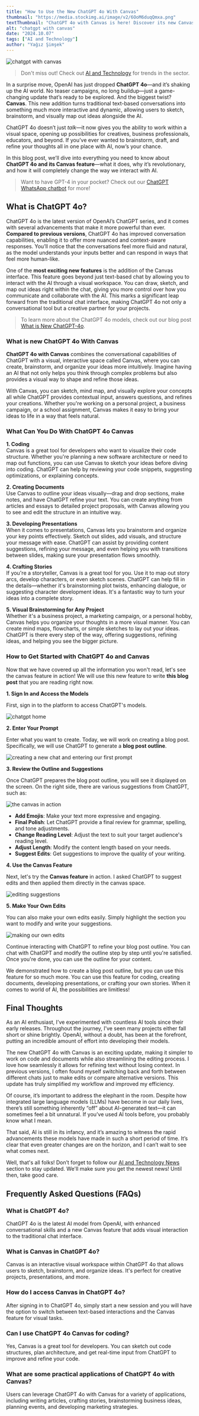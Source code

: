 ```yaml
---
title: "How to Use the New ChatGPT 4o With Canvas"
thumbnail: "https://media.stockimg.ai/image/v2/6OoM6duqQmxa.png"
textThumbnail: "ChatGPT 4o with Canvas is here! Discover its new Canvas feature that merges AI chat with visual interaction, offering new possibilities for idea mapping and collaboration."
alt: "chatgpt with canvas"
date: "2024.10.07"
tags: ["AI and Technology"]
author: "Yağız Şimşek"
---
```


![chatgpt with canvas](https://media.stockimg.ai/image/v2/6OoM6duqQmxa.png)

> Don't miss out! Check out [AI and Technology](https://stockimg.ai/blog/ai-and-technology/) for trends in the sector.

In a surprise move, OpenAI has just dropped **ChatGPT 4o**—and it’s shaking up the AI world. No teaser campaigns, no long buildup—just a game-changing update that’s ready to be explored. And the biggest twist? **Canvas**. This new addition turns traditional text-based conversations into something much more interactive and dynamic, allowing users to sketch, brainstorm, and visually map out ideas alongside the AI.

ChatGPT 4o doesn’t just *talk*—it now gives you the ability to work within a visual space, opening up possibilities for creatives, business professionals, educators, and beyond. If you’ve ever wanted to brainstorm, draft, and refine your thoughts all in one place with AI, now’s your chance. 

In this blog post, we’ll dive into everything you need to know about **ChatGPT 4o and its Canvas feature**—what it does, why it’s revolutionary, and how it will completely change the way we interact with AI.

> Want to have GPT-4 in your pocket? Check out our [ChatGPT WhatsApp chatbot](https://stockimg.ai/blog/guide/how-to-use-chatchit-ai-for-free) for more!

## What is ChatGPT 4o?

ChatGPT 4o is the latest version of OpenAI’s ChatGPT series, and it comes with several advancements that make it more powerful than ever. **Compared to previous versions**, ChatGPT 4o has improved conversation capabilities, enabling it to offer more nuanced and context-aware responses. You’ll notice that the conversations feel more fluid and natural, as the model understands your inputs better and can respond in ways that feel more human-like.

One of the **most exciting new features** is the addition of the Canvas interface. This feature goes beyond just text-based chat by allowing you to interact with the AI through a visual workspace. You can draw, sketch, and map out ideas right within the chat, giving you more control over how you communicate and collaborate with the AI. This marks a significant leap forward from the traditional chat interface, making ChatGPT 4o not only a conversational tool but a creative partner for your projects.

> To learn more about the ChatGPT 4o models, check out our blog post [What is New ChatGPT-4o](https://stockimg.ai/blog/ai-and-technology/what-is-new-gpt4o).

### What is new ChatGPT 4o With Canvas

**ChatGPT 4o with Canvas** combines the conversational capabilities of ChatGPT with a visual, interactive space called Canvas, where you can create, brainstorm, and organize your ideas more intuitively. Imagine having an AI that not only helps you think through complex problems but also provides a visual way to shape and refine those ideas.

With Canvas, you can sketch, mind map, and visually explore your concepts all while ChatGPT provides contextual input, answers questions, and refines your creations. Whether you're working on a personal project, a business campaign, or a school assignment, Canvas makes it easy to bring your ideas to life in a way that feels natural.

### What Can You Do With ChatGPT 4o Canvas

**1. Coding**  
Canvas is a great tool for developers who want to visualize their code structure. Whether you're planning a new software architecture or need to map out functions, you can use Canvas to sketch your ideas before diving into coding. ChatGPT can help by reviewing your code snippets, suggesting optimizations, or explaining concepts.

**2. Creating Documents**  
Use Canvas to outline your ideas visually—drag and drop sections, make notes, and have ChatGPT refine your text. You can create anything from articles and essays to detailed project proposals, with Canvas allowing you to see and edit the structure in an intuitive way.

**3. Developing Presentations**  
When it comes to presentations, Canvas lets you brainstorm and organize your key points effectively. Sketch out slides, add visuals, and structure your message with ease. ChatGPT can assist by providing content suggestions, refining your message, and even helping you with transitions between slides, making sure your presentation flows smoothly.

**4. Crafting Stories**  
If you're a storyteller, Canvas is a great tool for you. Use it to map out story arcs, develop characters, or even sketch scenes. ChatGPT can help fill in the details—whether it's brainstorming plot twists, enhancing dialogue, or suggesting character development ideas. It's a fantastic way to turn your ideas into a complete story.

**5. Visual Brainstorming for Any Project**  
Whether it's a business project, a marketing campaign, or a personal hobby, Canvas helps you organize your thoughts in a more visual manner. You can create mind maps, flowcharts, or simple sketches to lay out your ideas. ChatGPT is there every step of the way, offering suggestions, refining ideas, and helping you see the bigger picture.

### How to Get Started with ChatGPT 4o and Canvas

Now that we have covered up all the information you won't read, let's see the canvas feature in action! We will use this new feature to write **this blog post** that you are reading right now.

**1. Sign In and Access the Models**

First, sign in to the platform to access ChatGPT's models.

![chatgpt home](https://raw.githubusercontent.com/Abdurrahman-Subh/mdx-blog/main/images/chatgpt-home.png)

**2. Enter Your Prompt**

Enter what you want to create. Today, we will work on creating a blog post. Specifically, we will use ChatGPT to generate a **blog post outline**.

![creating a new chat and entering our first prompt](https://raw.githubusercontent.com/Abdurrahman-Subh/mdx-blog/main/images/gpt-canvas-chat.png)

**3. Review the Outline and Suggestions**

Once ChatGPT prepares the blog post outline, you will see it displayed on the screen. On the right side, there are various suggestions from ChatGPT, such as:

![the canvas in action](https://raw.githubusercontent.com/Abdurrahman-Subh/mdx-blog/main/images/gpt-4o-canvas.png)

- **Add Emojis**: Make your text more expressive and engaging.
- **Final Polish**: Let ChatGPT provide a final review for grammar, spelling, and tone adjustments.
- **Change Reading Level**: Adjust the text to suit your target audience's reading level.
- **Adjust Length**: Modify the content length based on your needs.
- **Suggest Edits**: Get suggestions to improve the quality of your writing.

**4. Use the Canvas Feature**

Next, let's try the **Canvas feature** in action. I asked ChatGPT to suggest edits and then applied them directly in the canvas space.

![editing suggestions](https://raw.githubusercontent.com/Abdurrahman-Subh/mdx-blog/main/images/gpt-4o-canvas-suggestions.png)

**5. Make Your Own Edits**

You can also make your own edits easily. Simply highlight the section you want to modify and write your suggestions.

![making our own edits](https://raw.githubusercontent.com/Abdurrahman-Subh/mdx-blog/main/images/gpt-4o-canvas-suggestions2.png)

Continue interacting with ChatGPT to refine your blog post outline. You can chat with ChatGPT and modify the outline step by step until you're satisfied. Once you're done, you can use the outline for your content.

We demonstrated how to create a blog post outline, but you can use this feature for so much more. You can use this feature for coding, creating documents, developing presentations, or crafting your own stories. When it comes to world of AI, the possibilities are limitless!

## Final Thoughts

As an AI enthusiast, I’ve experimented with countless AI tools since their early releases. Throughout the journey, I’ve seen many projects either fall short or shine brightly. OpenAI, without a doubt, has been at the forefront, putting an incredible amount of effort into developing their models.

The new ChatGPT 4o with Canvas is an exciting update, making it simpler to work on code and documents while also streamlining the editing process. I love how seamlessly it allows for refining text without losing context. In previous versions, I often found myself switching back and forth between different chats just to make edits or compare alternative versions. This update has truly simplified my workflow and improved my efficiency.

Of course, it’s important to address the elephant in the room. Despite how integrated large language models (LLMs) have become in our daily lives, there’s still something inherently “off” about AI-generated text—it can sometimes feel a bit unnatural. If you’ve used AI tools before, you probably know what I mean.

That said, AI is still in its infancy, and it’s amazing to witness the rapid advancements these models have made in such a short period of time. It’s clear that even greater changes are on the horizon, and I can’t wait to see what comes next.

Well, that's all folks! Don’t forget to follow our [AI and Technology News](https://stockimg.ai/blog/ai-and-technology/) section to stay updated. We'll make sure you get the newest news! Until then, take good care.

## Frequently Asked Questions (FAQs)

### What is ChatGPT 4o?
ChatGPT 4o is the latest AI model from OpenAI, with enhanced conversational skills and a new Canvas feature that adds visual interaction to the traditional chat interface.

### What is Canvas in ChatGPT 4o?
Canvas is an interactive visual workspace within ChatGPT 4o that allows users to sketch, brainstorm, and organize ideas. It's perfect for creative projects, presentations, and more.

### How do I access Canvas in ChatGPT 4o?
After signing in to ChatGPT 4o, simply start a new session and you will have the option to switch between text-based interactions and the Canvas feature for visual tasks.

### Can I use ChatGPT 4o Canvas for coding?
Yes, Canvas is a great tool for developers. You can sketch out code structures, plan architecture, and get real-time input from ChatGPT to improve and refine your code.

### What are some practical applications of ChatGPT 4o with Canvas?
Users can leverage ChatGPT 4o with Canvas for a variety of applications, including writing articles, crafting stories, brainstorming business ideas, planning events, and developing marketing strategies.